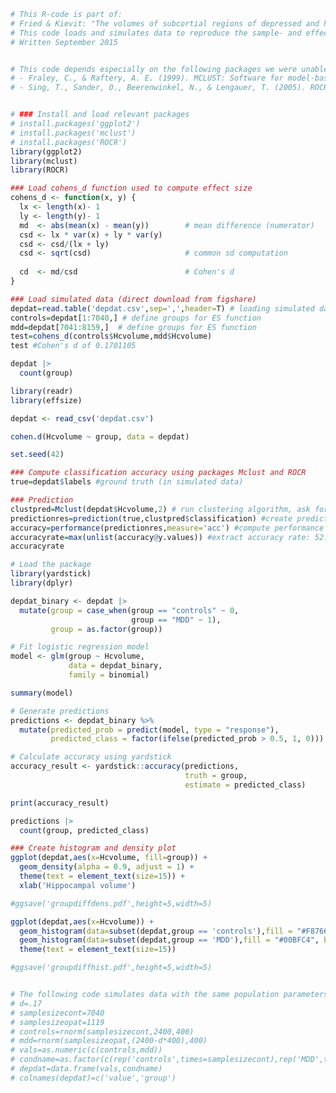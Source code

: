 ```r

# This R-code is part of:
# Fried & Kievit: "The volumes of subcortial regions of depressed and healthy individuals are strikingly similar: A reinterpretation of the results by Schmaal et al. 2015"
# This code loads and simulates data to reproduce the sample- and effect sizes reported in Schmaal et al., computes univariate classifier accuracy, and plots the classification accuracy.
# Written September 2015


# This code depends especially on the following packages we were unable to cite in the commentary due to reference restrictions
# - Fraley, C., & Raftery, A. E. (1999). MCLUST: Software for model-based cluster analysis. Journal of Classification, 16(2), 297-306.
# - Sing, T., Sander, O., Beerenwinkel, N., & Lengauer, T. (2005). ROCR: visualizing classifier performance in R. Bioinformatics, 21(20), 3940-3941.


# ### Install and load relevant packages
# install.packages('ggplot2')
# install.packages('mclust')
# install.packages('ROCR')
library(ggplot2)
library(mclust)
library(ROCR)

### Load cohens_d function used to compute effect size
cohens_d <- function(x, y) {
  lx <- length(x)- 1
  ly <- length(y)- 1
  md  <- abs(mean(x) - mean(y))        # mean difference (numerator)
  csd <- lx * var(x) + ly * var(y)
  csd <- csd/(lx + ly)
  csd <- sqrt(csd)                     # common sd computation
  
  cd  <- md/csd                        # Cohen's d
}

### Load simulated data (direct download from figshare)
depdat=read.table('depdat.csv',sep=',',header=T) # loading simulated data with effect size of (see end for simulation code)
controls=depdat[1:7040,] # define groups for ES function
mdd=depdat[7041:8159,]  # define groups for ES function
test=cohens_d(controls$Hcvolume,mdd$Hcvolume)
test #Cohen's d of 0.1701105

depdat |>
  count(group)

```


```r

library(readr)
library(effsize)

depdat <- read_csv('depdat.csv') 

cohen.d(Hcvolume ~ group, data = depdat)

```


```r

set.seed(42)

### Compute classification accuracy using packages Mclust and ROCR
true=depdat$labels #ground truth (in simulated data)

### Prediction
clustpred=Mclust(depdat$Hcvolume,2) # run clustering algorithm, ask for 2 classes
predictionres=prediction(true,clustpred$classification) #create prediction object to compute performance
accuracy=performance(predictionres,measure='acc') #compute performance of classifier. Here we choose accuracy, but a wide range of other metrics can be computed, see ?performance for more options
accuracyrate=max(unlist(accuracy@y.values)) #extract accuracy rate: 52.6%
accuracyrate

```



```r

# Load the package
library(yardstick)
library(dplyr)

depdat_binary <- depdat |>
  mutate(group = case_when(group == "controls" ~ 0,
                           group == "MDD" ~ 1),
         group = as.factor(group))

# Fit logistic regression model
model <- glm(group ~ Hcvolume, 
             data = depdat_binary, 
             family = binomial)

summary(model)

# Generate predictions
predictions <- depdat_binary %>%
  mutate(predicted_prob = predict(model, type = "response"),
         predicted_class = factor(ifelse(predicted_prob > 0.5, 1, 0)))

# Calculate accuracy using yardstick
accuracy_result <- yardstick::accuracy(predictions, 
                                       truth = group, 
                                       estimate = predicted_class)

print(accuracy_result)

predictions |>
  count(group, predicted_class)

```

```r

### Create histogram and density plot
ggplot(depdat,aes(x=Hcvolume, fill=group)) + 
  geom_density(alpha = 0.9, adjust = 1) + 
  theme(text = element_text(size=15)) +
  xlab('Hippocampal volume')

#ggsave('groupdiffdens.pdf',height=5,width=5)

ggplot(depdat,aes(x=Hcvolume)) + 
  geom_histogram(data=subset(depdat,group == 'controls'),fill = "#F8766D", binwidth = 70) + 
  geom_histogram(data=subset(depdat,group == 'MDD'),fill = "#00BFC4", binwidth = 70) +
  theme(text = element_text(size=15))

#ggsave('groupdiffhist.pdf',height=5,width=5)


# The following code simulates data with the same population parameters (but obviously actual effect size may vary). May be relevant to compute range of classifier accuracies.
# d=.17
# samplesizecont=7040
# samplesizeopat=1119
# controls=rnorm(samplesizecont,2400,400)
# mdd=rnorm(samplesizeopat,(2400-d*400),400)
# vals=as.numeric(c(controls,mdd))
# condname=as.factor(c(rep('controls',times=samplesizecont),rep('MDD',times=samplesizeopat)))
# depdat=data.frame(vals,condname)
# colnames(depdat)=c('value','group')

```
